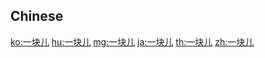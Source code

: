 {{also|一塊兒}}
==Chinese==
{{zh-see|一塊兒}}

[[ko:一块儿]]
[[hu:一块儿]]
[[mg:一块儿]]
[[ja:一块儿]]
[[th:一块儿]]
[[zh:一块儿]]